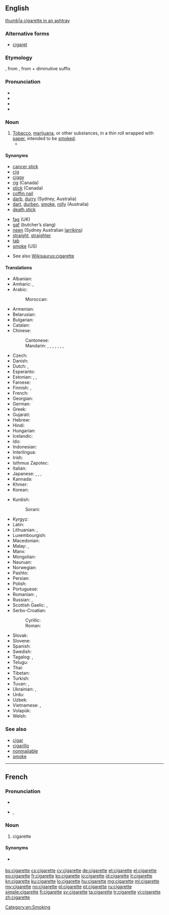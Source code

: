 ==English==

[[image:Papierosa 1 ubt 0069.jpeg|thumb|a cigarette in an ashtray]]

===Alternative forms===
* [[cigaret]] {{qualifier|US spelling, sometimes}}

===Etymology===
{{borrowing|fr}} {{term|cigarette|lang=fr}}, from {{term|cigare|lang=fr}}, from {{etyl|es|en}} {{term|cigarro|lang=es}} + diminutive suffix {{term|-ette|lang=fr}}

===Pronunciation===
* {{audio|en-us-cigarette.ogg|Audio (US)}}
* {{audio|En-uk-cigarette.ogg|Audio (UK)}}
* {{IPA|/sɪ.ɡə.rɛt/}}
* {{rhymes|ɛt}}

===Noun===
{{en-noun}}

# [[tobacco|Tobacco]], [[marijuana]], or other substances, in a thin roll wrapped with [[paper]], intended to be [[smoke]]d.
#* {{quote-book|year=1956|author=[[w:Delano Ames|Delano Ames]]|title=Crime out of Mind|chapter=7|url=http://openlibrary.org/works/OL5915292W|passage=He rose to light my '''cigarette''', then sank back into his wicker chair contentedly.  The tea was weak, but not cold, thanks to the hot-plate.}}

====Synonyms====
{{top2}}
* [[cancer stick]]
* [[cig]]
* [[ciggy]]
* [[rig]] (Canada)
* [[stick]] (Canada)
* [[coffin nail]]
* [[darb]], [[durry]] (Sydney, Australia)
* [[dart]], [[durben]], [[smoke]], [[rolly]] (Australia)
* [[death stick]]
{{mid2}}
* [[fag]] (UK)
* [[gaf]] (butcher’s slang)
* [[neen]] (Sydney Australian [[larrikins]])
* [[straight#Noun|straight]], [[straighter#Noun|straighter]]
* [[tab]]
* [[smoke]] (US) <!--(UK)?-->
{{bottom}}
* See also [[Wikisaurus:cigarette]]

====Translations====
{{trans-top|cigarette}}
* Albanian: {{t+|sq|cigare|f}}
* Amharic: {{t-|am|ሲጃራ|tr=sijara|sc=Ethi}}, {{t-|am|ሲጋራ|tr=sigara|sc=Ethi}}
* Arabic: {{t-|ar|سيجارة|f|tr=sijaara, sigaara|sc=Arab}}
*: Moroccan: {{tø|ary|ݣرو|tr=garro|sc=Arab}}
* Armenian: {{t-|hy|ծխախոտ|tr=çxaxot|sc=Armn}}
* Belarusian: {{t-|be|цыгарэта|tr=cygareta|sc=Cyrl}}
* Bulgarian: {{t+|bg|цигара|f|tr=cigára|sc=Cyrl}}
* Catalan: {{t-|ca|cigarret|m}}
* Chinese:
*: Cantonese: {{tø|yue|煙仔|tr=yeen chai|sc=Hani}}
*: Mandarin: {{t|cmn|香煙|sc=Hani}}, {{t|cmn|香烟|tr=xiāngyān|sc=Hani}}, {{t|cmn|紙煙|sc=Hani}}, {{t|cmn|纸烟|tr=zhǐyān|sc=Hani}}, {{t|cmn|捲煙|sc=Hani}}, {{t|cmn|卷烟|tr=juǎnyān|sc=Hani}}, {{t|cmn|煙|sc=Hani}}, {{t|cmn|烟|tr=yān|sc=Hani}} <!-- 烟 can also be used on its own, e.g.: 他给我一支烟 (by user atitarev)-->
* Czech: {{t+|cs|cigareta|f}}
* Danish: {{t-|da|cigaret|c}}
* Dutch: {{t+|nl|sigaret|m|f}}, {{t-|nl|saffiaantje}}
* Esperanto: {{t-|eo|cigaredo}}
* Estonian: {{t-|et|sigaret}}, {{t-|et|suits}}, {{t-|et|sigarett}}
* Faroese: {{t-|fo|sigarett|f}}
* Finnish: {{t+|fi|savuke}}, {{t+|fi|tupakka}}
* French: {{t+|fr|cigarette|f}}
* Georgian: {{t-|ka|პაპიროსი|tr=papirosi|sc=Geor}}
* German: {{t+|de|Zigarette|f}}
* Greek: {{t+|el|τσιγάρο|n|tr=tsigáro|sc=Grek}}
* Gujarati: {{t-|gu|સિગારેટ|sc=Gujr}}
* Hebrew: {{t+|he|סיגריה|f|tr=sigárya|sc=Hebr}}
* Hindi: {{t-|hi|सिगरेट|m|f|tr=sigreṭ|sc=Deva}}
* Hungarian: {{t+|hu|cigaretta}}
* Icelandic: {{t+|is|sígaretta|f}}
* Ido: {{t+|io|sigareto}}
* Indonesian: {{t+|id|rokok}}
* Interlingua: {{t-|ia|cigaretta}}
* Irish: {{t+|ga|toitín|m}}
* Isthmus Zapotec: {{tø|zai|gueza}}
* Italian: {{t+|it|sigaretta|f}}
* Japanese: {{t-|ja|タバコ|tr=tabako}}, {{t+|ja|煙草|tr=たばこ, tabako}}, {{t-|ja|紙巻き煙草|tr=かみまきたばこ, kamimaki tabako}}, {{t-|ja|紙巻きタバコ|sc=Jpan}}
* Kannada: {{t-|kn|ಸಿಗರೆಟ್|tr=sigareṭ|sc=Knda}}
* Khmer: {{t+|km|បារី|tr=baray|sc=Khmr}}
* Korean: {{t+|ko|담배|tr=dambae|sc=Hang}}
{{trans-mid}}
* Kurdish:
*: Sorani: {{tø|ckb|جگه‌ره‌|sc=ku-Arab}}
* Kyrgyz: {{t+|ky|тамеки|tr=tameki|sc=Cyrl}}
* Latin: {{t-|la|sigarellum|n}}
* Lithuanian: {{t-|lt|cigaretė|f}}, {{t-|lt|papirosas|m}}
* Luxembourgish: {{t-|lb|Zigarett|f}}
* Macedonian: {{t-|mk|цигара|f|tr=cígara|sc=Cyrl}}
* Malay: {{t-|ms|rokok}}, {{t-|ms|sigaret}}
* Manx: {{t-|gv|tudjeen|m}}
* Mongolian: {{t-|mn|тамхи|tr=tamhi|sc=Cyrl}}
* Nauruan: {{t-|na|tebeke}}
* Norwegian: {{t+|no|sigarett|m}}
* Pashto: {{t-|ps|سګرېټ|sc=ps-Arab}}
* Persian: {{t+|fa|سیگارت|tr=sigâret|sc=fa-Arab}}
* Polish: {{t+|pl|papieros|m}}
* Portuguese: {{t+|pt|cigarro|m}}
* Romanian: {{t+|ro|țigară|f}}, {{t-|ro|țigaretă|f}}
* Russian: {{t+|ru|сигарета|f|tr=sigaréta|sc=Cyrl}}, {{t+|ru|папироса|f|tr=papirósa|sc=Cyrl}}
* Scottish Gaelic: {{t-|gd|toitean|m}}, {{t-|gd|toiteag|f}}
* Serbo-Croatian:
*: Cyrillic: {{t-|sh|цигарета|f|sc=Cyrl}}
*: Roman: {{t+|sh|cigareta|f}}
* Slovak: {{t-|sk|cigareta|f}}
* Slovene: {{t+|sl|cigareta|f}}
* Spanish: {{t+|es|cigarrillo|m}}
* Swedish: {{t+|sv|cigarett|c}}
* Tagalog: {{t-|tl|sigarilyo}}, {{t-|tl|yusi}}
* Telugu: {{t-|te|సిగరెట్టు|sc=Telu}}
* Thai: {{t-|th|ยาสูบ|tr=yās̄ūb|sc=Thai}}
* Tibetan: {{t-|bo|ཤོག་དྲིལ་དུ་བ།|sc=Tibt}}
* Turkish: {{t+|tr|sigara}}
* Tuvan: {{tø|tyv|таакпы|tr=taakpy}}, {{tø|tyv|папирос|tr=papiros}}
* Ukrainian: {{t-|uk|сигарета|f|tr=syharéta|sc=Cyrl}}, {{t-|uk|цигарка|f|tr=cyhárka|sc=Cyrl}}
* Urdu: {{t-|ur|سگریٹ|m|f|tr=sigreṭ|sc=ur-Arab}}
* Uzbek: {{t-|uz|sigareta}}
* Vietnamese: {{t-|vi|điếu thuốc lá}}, {{t+|vi|thuốc lá}}
* Volapük: {{t+|vo|zigarül}}
* Welsh: {{t+|cy|sigarét|f}}
{{trans-bottom}}

===See also===
* [[cigar]]
* [[cigarillo]]
* [[nonmailable]]
* [[smoke]]

[[Category:en:Smoking]]

----

==French==

===Pronunciation===
* {{audio|Fr-cigarette.ogg|audio}}
* {{IPA|lang=fr|/si.ɡa.ʁɛt/}}, {{X-SAMPA|/si.ga.REt/}}

===Noun===
{{fr-noun|f}}

# cigarette

====Synonyms====
* {{l|fr|clope}} {{qualifier|colloquial}}

[[bs:cigarette]]
[[cs:cigarette]]
[[cy:cigarette]]
[[de:cigarette]]
[[et:cigarette]]
[[el:cigarette]]
[[eo:cigarette]]
[[fr:cigarette]]
[[ko:cigarette]]
[[io:cigarette]]
[[id:cigarette]]
[[it:cigarette]]
[[kn:cigarette]]
[[ku:cigarette]]
[[lo:cigarette]]
[[hu:cigarette]]
[[mg:cigarette]]
[[ml:cigarette]]
[[my:cigarette]]
[[no:cigarette]]
[[pl:cigarette]]
[[pt:cigarette]]
[[ru:cigarette]]
[[simple:cigarette]]
[[fi:cigarette]]
[[sv:cigarette]]
[[ta:cigarette]]
[[tr:cigarette]]
[[vi:cigarette]]
[[zh:cigarette]]